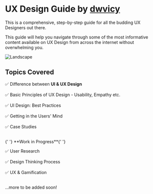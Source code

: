 
# UX Design Guide by [dwvicy](https://linktr.ee/dwvicy)

This is a comprehensive, step-by-step guide for all the budding UX Designers out there.

This guide will help you navigate through some of the most informative content available on UX Design from across the internet without overwhelming you.

<Bleed>![Landscape](https://i.imgur.com/2xnZgKH.png)</Bleed>

## Topics Covered

✅ Difference between **UI & UX Design** <br></br>
✅ Basic Principles of UX Design - Usability, Empathy etc.<br></br>
✅ UI Design: Best Practices <br></br>
✅ Getting in the Users' Mind <br></br>
✅ Case Studies <br></br>

<Callout type="warning" emoji="⚒">
  {' '}
  **Work in Progress**{' '}
</Callout>

✅ User Research <br></br>
✅ Design Thinking Process <br></br>
✅ UX & Gamification <br></br>

...more to be added soon!
